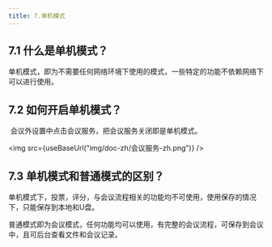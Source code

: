 ```yaml
---
title: 7.单机模式
---
```



## 7.1 什么是单机模式？

​        单机模式，即为不需要任何网络环境下使用的模式，一些特定的功能不依赖网络下可以进行使用。

## 7.2 如何开启单机模式？

​        会议外设置中点击会议服务，把会议服务关闭即是单机模式。

<img  src={useBaseUrl("img/doc-zh/会议服务-zh.png")} />

## 7.3 单机模式和普通模式的区别？

​       单机模式下，投票，评分，与会议流程相关的功能均不可使用，使用保存的情况下，只能保存到本地和U盘。

​	   普通模式即为会议模式，任何功能均可以使用，有完整的会议流程，可保存到会议中，且可后台查看文件和会议记录。